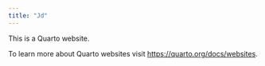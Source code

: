 ```yaml
---
title: "Jd"
---
```


This is a Quarto website.

To learn more about Quarto websites visit <https://quarto.org/docs/websites>.
